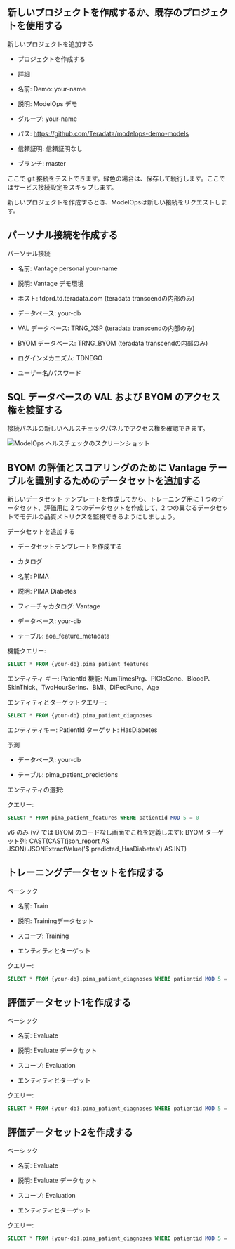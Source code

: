 ## 新しいプロジェクトを作成するか、既存のプロジェクトを使用する

新しいプロジェクトを追加する

* プロジェクトを作成する

* 詳細

* 名前: Demo: your-name

* 説明: ModelOps デモ

* グループ: your-name

* パス: https://github.com/Teradata/modelops-demo-models

* 信頼証明: 信頼証明なし

* ブランチ: master

ここで git 接続をテストできます。緑色の場合は、保存して続行します。ここではサービス接続設定をスキップします。

新しいプロジェクトを作成するとき、ModelOpsは新しい接続をリクエストします。 

## パーソナル接続を作成する

パーソナル接続

* 名前: Vantage personal your-name

* 説明: Vantage デモ環境

* ホスト: tdprd.td.teradata.com (teradata transcendの内部のみ)

* データベース: your-db

* VAL データベース: TRNG_XSP (teradata transcendの内部のみ)

* BYOM データベース: TRNG_BYOM (teradata transcendの内部のみ)

* ログインメカニズム: TDNEGO

* ユーザー名/パスワード

## SQL データベースの VAL および BYOM のアクセス権を検証する

接続パネルの新しいヘルスチェックパネルでアクセス権を確認できます。

![ModelOps ヘルスチェックのスクリーンショット](../modelops/images/ModelOps_Healthcheck.png)

## BYOM の評価とスコアリングのために Vantage テーブルを識別するためのデータセットを追加する

新しいデータセット テンプレートを作成してから、トレーニング用に 1 つのデータセット、評価用に 2 つのデータセットを作成して、2 つの異なるデータセットでモデルの品質メトリクスを監視できるようにしましょう。

データセットを追加する

* データセットテンプレートを作成する

* カタログ

* 名前: PIMA

* 説明: PIMA Diabetes

* フィーチャカタログ: Vantage

* データベース: your-db

* テーブル: aoa_feature_metadata

機能クエリー:
``` sql
SELECT * FROM {your-db}.pima_patient_features
```
エンティティ キー: PatientId 機能: NumTimesPrg、PlGlcConc、BloodP、SkinThick、TwoHourSerIns、BMI、DiPedFunc、Age

エンティティとターゲットクエリー: 
``` sql
SELECT * FROM {your-db}.pima_patient_diagnoses
```
エンティティキー: PatientId ターゲット: HasDiabetes

予測

* データベース: your-db

* テーブル: pima_patient_predictions

エンティティの選択: 

クエリー: 
``` sql
SELECT * FROM pima_patient_features WHERE patientid MOD 5 = 0
```
v6 のみ (v7 では BYOM のコードなし画面でこれを定義します): BYOM ターゲット列: CAST(CAST(json_report AS JSON).JSONExtractValue('$.predicted_HasDiabetes') AS INT)

## トレーニングデータセットを作成する

ベーシック

* 名前: Train

* 説明: Trainingデータセット

* スコープ: Training

* エンティティとターゲット

クエリー: 
``` sql
SELECT * FROM {your-db}.pima_patient_diagnoses WHERE patientid MOD 5 = 1
```

## 評価データセット1を作成する

ベーシック

* 名前: Evaluate

* 説明: Evaluate データセット

* スコープ: Evaluation

* エンティティとターゲット

クエリー: 
``` sql
SELECT * FROM {your-db}.pima_patient_diagnoses WHERE patientid MOD 5 = 2
```


## 評価データセット2を作成する

ベーシック

* 名前: Evaluate

* 説明: Evaluate データセット

* スコープ: Evaluation

* エンティティとターゲット

クエリー: 
``` sql
SELECT * FROM {your-db}.pima_patient_diagnoses WHERE patientid MOD 5 = 3
```